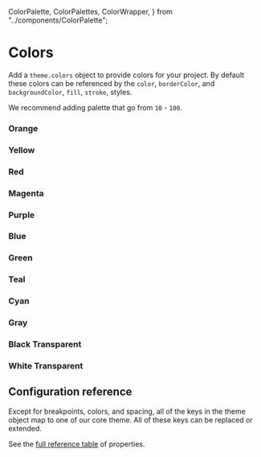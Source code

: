  ColorPalette,
  ColorPalettes,
  ColorWrapper,
} from "../components/ColorPalette";

# Colors

Add a `theme.colors` object to provide colors for your project. By default these
colors can be referenced by the `color`, `borderColor`, and `backgroundColor`,
`fill`, `stroke`, styles.

We recommend adding palette that go from `10` - `100`.

<ThemeParser theme="colors" />

### Orange

<ColorWrapper>
  <ColorPalettes color="orange" />
</ColorWrapper>

### Yellow

<ColorWrapper>
  <ColorPalettes color="yellow" />
</ColorWrapper>

### Red

<ColorWrapper>
  <ColorPalettes color="red" />
</ColorWrapper>

### Magenta

<ColorWrapper>
  <ColorPalettes color="magenta" />
</ColorWrapper>

### Purple

<ColorWrapper>
  <ColorPalettes color="purple" />
</ColorWrapper>

### Blue

<ColorWrapper>
  <ColorPalettes color="blue" />
</ColorWrapper>

### Green

<ColorWrapper>
  <ColorPalettes color="green" />
</ColorWrapper>

### Teal

<ColorWrapper>
  <ColorPalettes color="teal" />
</ColorWrapper>

### Cyan

<ColorWrapper>
  <ColorPalettes color="cyan" />
</ColorWrapper>

### Gray

<ColorWrapper>
  <ColorPalettes color="gray" />
</ColorWrapper>

### Black Transparent

<ColorWrapper>
  <ColorPalettes color="black" />
</ColorWrapper>

### White Transparent

<ColorWrapper>
  <ColorPalettes color="white" />
</ColorWrapper>

## Configuration reference

Except for breakpoints, colors, and spacing, all of the keys in the theme object
map to one of our core theme. All of these keys can be replaced or
extended.

See the <a href="https://styled-system.com/table" target="_blank">full reference
table</a> of properties.